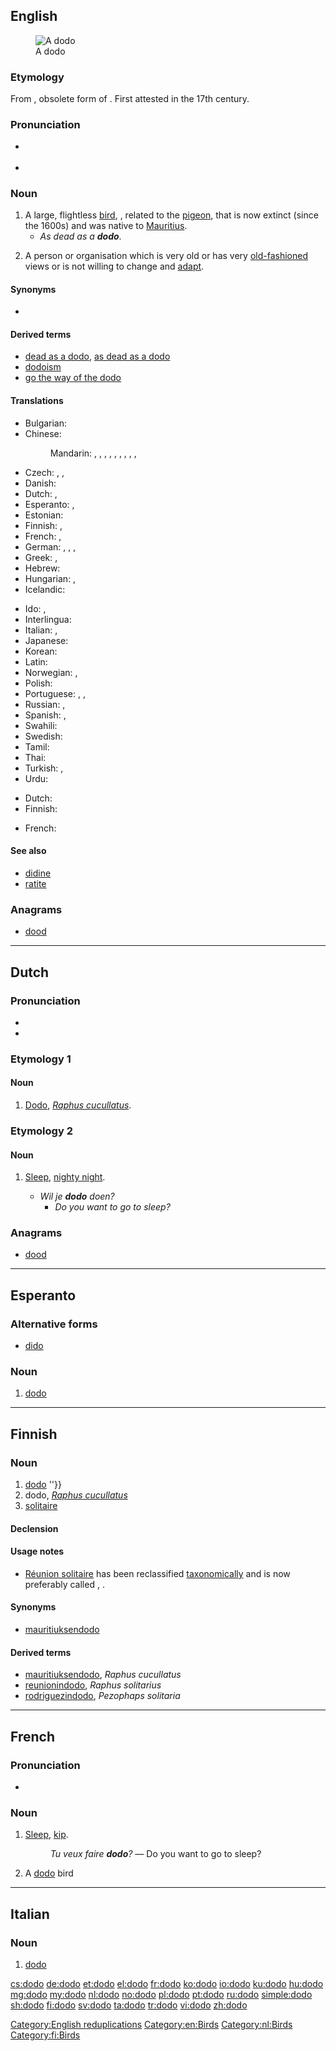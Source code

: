 {{also|Dodo|dodô|dodó}}
==English==
{{wikipedia}}
[[Image:ExtinctDodoBird.jpeg|thumb|A dodo]]

===Etymology===
From {{etyl|pt|en}} {{term|doudo|lang=pt}}, obsolete form of {{term|doido|lang=pt||fool, simpleton, silly, stupid}}. First attested in the 17th century.

===Pronunciation===
* {{a|UK}} {{IPA|/ˈdəʊˌdəʊ/|lang=en}}
* {{a|US}} {{IPA|/ˈdoʊˌdoʊ/|lang=en}}

===Noun===
{{en-noun|dodoes|dodos}}

# A large, flightless [[bird]], {{taxlink|Raphus cucullatus|species|noshow=1}}, related to the [[pigeon]], that is now extinct (since the 1600s) and was native to [[Mauritius]].
#* ''As dead as a '''dodo'''''.
# {{context|figuratively|lang=en}} A person or organisation which is very old or has very [[old-fashioned]] views or is not willing to change and [[adapt]].

====Synonyms====
* {{sense|bird}} {{taxlink|Didus ineptus|species|noshow=1}}

====Derived terms====
* [[dead as a dodo]], [[as dead as a dodo]]
* [[dodoism]]
* [[go the way of the dodo]]

====Translations====
{{trans-top|Raphus cucullatus}}
* Bulgarian: {{t+|bg|додо|m}}
* Chinese:
*: Mandarin: {{t|cmn|嘟嘟鳥|sc=Hani}}, {{t|cmn|嘟嘟鸟|tr=dūdūniǎo|sc=Hani}}, {{t|cmn|毛里求斯渡渡鳥|sc=Hani}}, {{t|cmn|毛里求斯渡渡鸟|tr=Máolǐqiúsī dùdùniǎo|sc=Hani}}, {{t+|cmn|渡渡鳥|sc=Hani}}, {{t+|cmn|渡渡鸟|tr=dùdùniǎo|sc=Hani}}, {{t|cmn|愚鳩|sc=Hani}}, {{t|cmn|愚鸠|tr=yújiū|sc=Hani}}, {{t|cmn|孤鴿|sc=Hani}}, {{t|cmn|孤鸽|tr=gūgē|sc=Hani}}
* Czech: {{t+|cs|dronte mauricijský|m}}, {{t+|cs|blboun nejapný|m}}, {{t+|cs|dodo|m}}
* Danish: {{t|da|dronte|c}}
* Dutch: {{t+|nl|dodo|m}}, {{t|nl|walghvogel}}
* Esperanto: {{t|eo|dodo}}, {{t|eo|dronto}}
* Estonian: {{t+|et|dront}}
* Finnish: {{t+|fi|drontti}}, {{t+|fi|dodo}}
* French: {{t+|fr|dodo|m}}, {{t+|fr|dronte|m}}
* German: {{t+|de|Dodo|m}}, {{t+|de|Dronte|m}}, {{t|de|Doudo|m}}, {{t|de|Dudu|m}}
* Greek: {{t|el|διδώ|f|tr=dido|sc=Grek}}, {{t|el|δοδώ|f|tr=dodo|sc=Grek}}
* Hebrew: {{t|he|דודו|m|tr=dodo|sc=Hebr}}
* Hungarian: {{t|hu|dodó}}, {{t|hu|dodógalamb}}
* Icelandic: {{t+|is|dúdúfugl|m}}
{{trans-mid}}
* Ido: {{t+|io|dronto}}, {{t|io|dodoo}}
* Interlingua: {{t|ia|dodo}}
* Italian: {{t|it|dodo|m}}, {{t|it|dronte|m}}
* Japanese: {{t|ja|ドードー|tr=dōdō|sc=Jpan}}
* Korean: {{t|ko|도도|sc=Kore}}
* Latin: {{t|la|raphus cucullatus}}
* Norwegian: {{t+|no|dodo|m}} {{qualifier|Bokmål}}, {{t|no|dronte|m}} {{qualifier|Nynorsk}}
* Polish: {{t+|pl|dodo|m}}
* Portuguese: {{qualifier|Portugal}} {{t+|pt|dodó|m}}, {{qualifier|Brazil}} {{t+|pt|dodô|m}}, {{t|pt|dronte|m}}
* Russian: {{t+|ru|додо|m|tr=dodó|sc=Cyrl}}, {{t+|ru|дронт|m|tr=dront|sc=Cyrl}}
* Spanish: {{t|es|dodo|m}}, {{t|es|dronte|m}}
* Swahili: {{t|sw|doda}}
* Swedish: {{t|sv|dront|c}}
* Tamil: {{t|ta|டோடோ|sc=Taml}}
* Thai: {{t|th|โดโด้|tr=doh-dôh|sc=Thai}}
* Turkish: {{t+|tr|dodo}}, {{t|tr|Mauritius dodosu}}
* Urdu: {{t|ur|ڈو ڈو|tr=dodo|m}}
{{trans-bottom}}

{{trans-top|old-fashioned person or institution}}
* Dutch: {{t+|nl|dodo|m}}
* Finnish: {{t+|fi|fossiili}}
{{trans-mid}}
* French: {{t+|fr|fossile|m}}
{{trans-bottom}}

====See also====
* [[didine]]
* [[ratite]]

===Anagrams===
* [[dood#English|dood]]

[[Category:English reduplications]]
[[Category:en:Birds]]

----

==Dutch==

===Pronunciation===
* {{IPA|/ˈdoːdoː/|lang=nl}}
* {{audio|Nl-dodo.ogg|Audio|lang=nl}}

===Etymology 1===

====Noun====
{{nl-noun|m|-'s|dodootje}}

# [[#English|Dodo]], ''[[Raphus cucullatus]]''.

===Etymology 2===

====Noun====
{{nl-noun|m|-|-}}

# {{context|Belgium|child language|lang=nl}} [[sleep|Sleep]], [[nighty night]].
#* ''Wil je '''dodo''' doen?''
#** ''Do you want to go to sleep?''

===Anagrams===
* [[dood#Dutch|dood]]

[[Category:nl:Birds]]

----

==Esperanto==

===Alternative forms===
* [[dido#Esperanto|dido]]

===Noun===
{{eo-noun}}

# [[dodo#English|dodo]]


----

==Finnish==

===Noun===
{{fi-noun}}

# [[#English|dodo]] {{gloss|bird of the extinct family ''{[taxlink|Raphidae|family|noshow=1}}''}}
# dodo, ''[[Raphus cucullatus]]'' {{gloss|type species of the family}}
# [[solitaire]] {{gloss|two extinct birds of [[Raphidae]] family, more specifically {{vern|Réunion soilitaire}}, {{taxlink|Raphus solitarius|species|noshow=1}} and {{vern|Rodriques solitaire}}, {{taxlink|Pezophaps solitaria|species|noshow=1}}}}

====Declension====
{{fi-decl-valo|dod|||o|a}}

====Usage notes====
* [[Réunion solitaire]] has been reclassified [[taxonomically]] and is now preferably called {{vern|Réunion ibis}}, {{taxlink|Threskiornis solitarius|species|noshow=1}}.

====Synonyms====
* {{sense|Raphus cucullatus}} [[mauritiuksendodo]]

====Derived terms====
* [[mauritiuksendodo]], ''Raphus cucullatus'' {{qualifier|dodo}}
* [[reunionindodo]], ''Raphus solitarius'' {{qualifier|[[Réunion solitaire]]}}
* [[rodriguezindodo]], ''Pezophaps solitaria'' {{qualifier|[[Rodrigues solitaire]]}}

[[Category:fi:Birds]]

----

==French==

===Pronunciation===
* {{IPA|/do.do/|lang=fr}}

===Noun===
{{fr-noun|m}}

# {{context|child language|lang=fr}} [[sleep|Sleep]], [[kip]].
#: ''Tu veux faire '''dodo'''?'' — Do you want to go to sleep?
# A [[dodo#English|dodo]] bird

----

==Italian==

===Noun===
{{it-noun|m}}

# [[#English|dodo]]

[[cs:dodo]]
[[de:dodo]]
[[et:dodo]]
[[el:dodo]]
[[fr:dodo]]
[[ko:dodo]]
[[io:dodo]]
[[ku:dodo]]
[[hu:dodo]]
[[mg:dodo]]
[[my:dodo]]
[[nl:dodo]]
[[no:dodo]]
[[pl:dodo]]
[[pt:dodo]]
[[ru:dodo]]
[[simple:dodo]]
[[sh:dodo]]
[[fi:dodo]]
[[sv:dodo]]
[[ta:dodo]]
[[tr:dodo]]
[[vi:dodo]]
[[zh:dodo]]
